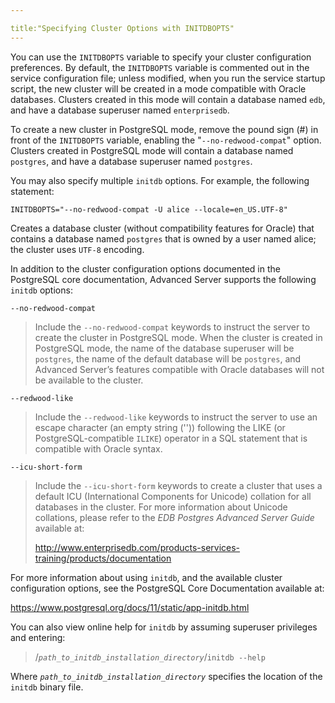 ---

title:"Specifying Cluster Options with INITDBOPTS"
---

<div id="specifying_cluster_options_with_initdbopts" class="registered_link"></div>

You can use the `INITDBOPTS` variable to specify your cluster configuration preferences. By default, the `INITDBOPTS` variable is commented out in the service configuration file; unless modified, when you run the service startup script, the new cluster will be created in a mode compatible with Oracle databases. Clusters created in this mode will contain a database named `edb`, and have a database superuser named `enterprisedb`.

To create a new cluster in PostgreSQL mode, remove the pound sign (#) in front of the `INITDBOPTS` variable, enabling the "`--no-redwood-compat`" option. Clusters created in PostgreSQL mode will contain a database named `postgres`, and have a database superuser named `postgres`.

You may also specify multiple `initdb` options. For example, the following statement:

`INITDBOPTS="--no-redwood-compat -U alice --locale=en_US.UTF-8"`

Creates a database cluster (without compatibility features for Oracle) that contains a database named `postgres` that is owned by a user named alice; the cluster uses `UTF-8` encoding.

In addition to the cluster configuration options documented in the PostgreSQL core documentation, Advanced Server supports the following `initdb` options:

`--no-redwood-compat`

> Include the `--no-redwood-compat` keywords to instruct the server to create the cluster in PostgreSQL mode. When the cluster is created in PostgreSQL mode, the name of the database superuser will be `postgres`, the name of the default database will be `postgres`, and Advanced Server’s features compatible with Oracle databases will not be available to the cluster.
>

`--redwood-like`

> Include the `--redwood-like` keywords to instruct the server to use an escape character (an empty string ('')) following the LIKE (or PostgreSQL-compatible `ILIKE`) operator in a SQL statement that is compatible with Oracle syntax.
>

`--icu-short-form`

> Include the `--icu-short-form` keywords to create a cluster that uses a default ICU (International Components for Unicode) collation for all databases in the cluster. For more information about Unicode collations, please refer to the *EDB Postgres Advanced Server Guide* available at:
>
> http://www.enterprisedb.com/products-services-training/products/documentation
>

For more information about using `initdb`, and the available cluster configuration options, see the PostgreSQL Core Documentation available at:

https://www.postgresql.org/docs/11/static/app-initdb.html

You can also view online help for `initdb` by assuming superuser privileges and entering:

> /*`path_to_initdb_installation_directory`*/`initdb --help`

Where *`path_to_initdb_installation_directory`* specifies the location of the `initdb` binary file.